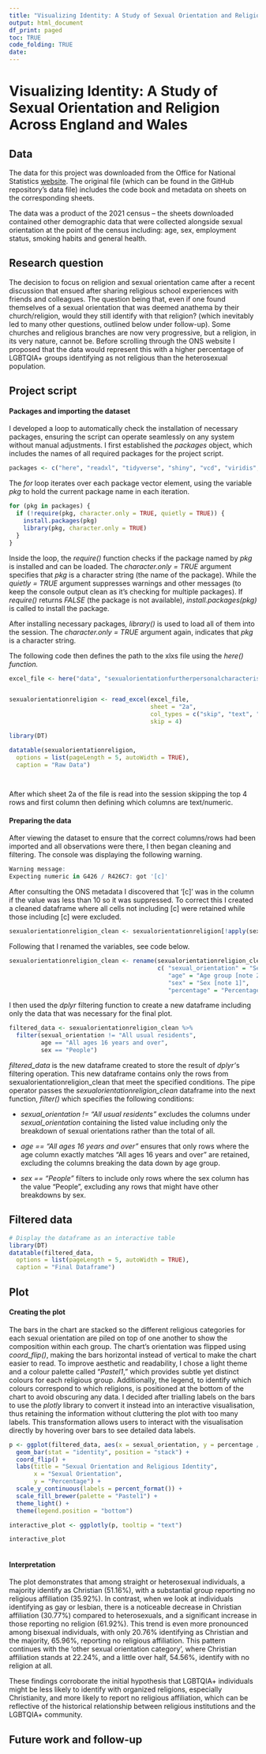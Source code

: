 ```yaml
---
title: "Visualizing Identity: A Study of Sexual Orientation and Religion Across England and Wales"
output: html_document
df_print: paged
toc: TRUE
code_folding: TRUE
date: 
---
```


# Visualizing Identity: A Study of Sexual Orientation and Religion Across England and Wales

## Data

The data for this project was downloaded from the Office for National Statistics [website](https://www.ons.gov.uk/peoplepopulationandcommunity/culturalidentity/sexuality/datasets/sexualorientationfurtherpersonalcharacteristicsenglandandwalescensus2021). The original file (which can be found in the GitHub repository's data file) includes the code book and metadata on sheets on the corresponding sheets.

The data was a product of the 2021 census – the sheets downloaded contained other demographic data that were collected alongside sexual orientation at the point of the census including: age, sex, employment status, smoking habits and general health.

## Research question

The decision to focus on religion and sexual orientation came after a recent discussion that ensued after sharing religious school experiences with friends and colleagues. The question being that, even if one found themselves of a sexual orientation that was deemed anathema by their church/religion, would they still identify with that religion? (which inevitably led to many other questions, outlined below under follow-up). Some churches and religious branches are now very progressive, but a religion, in its very nature, cannot be. Before scrolling through the ONS website I proposed that the data would represent this with a higher percentage of LGBTQIA+ groups identifying as not religious than the heterosexual population.

## Project script

#### Packages and importing the dataset

I developed a loop to automatically check the installation of necessary packages, ensuring the script can operate seamlessly on any system without manual adjustments. I first established the *packages* object, which includes the names of all required packages for the project script.

```r
packages <- c("here", "readxl", "tidyverse", "shiny", "vcd", "viridis", "scales", "plotly")
```

The *for* loop iterates over each package vector element, using the variable *pkg* to hold the current package name in each iteration.

```r
for (pkg in packages) {
  if (!require(pkg, character.only = TRUE, quietly = TRUE)) {
    install.packages(pkg)
    library(pkg, character.only = TRUE)
  }
}
```

Inside the loop, the *require()* function checks if the package named by *pkg* is installed and can be loaded. The *character.only = TRUE* argument specifies that *pkg* is a character string (the name of the package). While the *quietly = TRUE* argument suppresses warnings and other messages (to keep the console output clean as it's checking for multiple packages). If *require()* returns *FALSE* (the package is not available), *install.packages(pkg)* is called to install the package.

After installing necessary packages*, library()* is used to load all of them into the session. The *character.only = TRUE* argument again, indicates that *pkg* is a character string.

The following code then defines the path to the xlxs file using the *here() function.*

```r
excel_file <- here("data", "sexualorientationfurtherpersonalcharacteristicsenglandandwalescensus2021.xlsx")


sexualorientationreligion <- read_excel(excel_file, 
                                        sheet = "2a", 
                                        col_types = c("skip", "text", "text", "text", "text", "text", "numeric"), 
                                        skip = 4)
```

```r
library(DT)

datatable(sexualorientationreligion,
  options = list(pageLength = 5, autoWidth = TRUE),
  caption = "Raw Data")

    
```

After which sheet 2a of the file is read into the session skipping the top 4 rows and first column then defining which columns are text/numeric.

#### Preparing the data

After viewing the dataset to ensure that the correct columns/rows had been imported and all observations were there, I then began cleaning and filtering. The console was displaying the following warning.

``` r
Warning message:
Expecting numeric in G426 / R426C7: got '[c]'
```

After consulting the ONS metadata I discovered that '[c]' was in the column if the value was less than 10 so it was suppressed. To correct this I created a cleaned dataframe where all cells not including [c] were retained while those including [c] were excluded.

```r
sexualorientationreligion_clean <- sexualorientationreligion[!apply(sexualorientationreligion, 1, function(x) any(grepl("\\[c\\]", x))), ]

```

Following that I renamed the variables, see code below.

```r
sexualorientationreligion_clean <- rename(sexualorientationreligion_clean,    
                                          c( "sexual_orientation" = "Sexual orientation", 
                                             "age" = "Age group [note 2]" , 
                                             "sex" = "Sex [note 1]", 
                                             "percentage" = "Percentage estimate of group \r\n[note 3] [note 4]"))

```

I then used the *dplyr* filtering function to create a new dataframe including only the data that was necessary for the final plot.

```r
filtered_data <- sexualorientationreligion_clean %>%
  filter(sexual_orientation != "All usual residents", 
         age == "All ages 16 years and over", 
         sex == "People")  
```

*filtered_data* is the new dataframe created to store the result of *dplyr'*s filtering operation. This new dataframe contains only the rows from sexualorientationreligion_clean that meet the specified conditions. The pipe operator passes the *sexualorientationreligion_clean* dataframe into the next function, *filter()* which specifies the following conditions:

-   *sexual_orientation != "All usual residents"* excludes the columns under *sexual_orientation* containing the listed value including only the breakdown of sexual orientations rather than the total of all.

-   *age == "All ages 16 years and over"* ensures that only rows where the age column exactly matches "All ages 16 years and over" are retained, excluding the columns breaking the data down by age group.

-   *sex == "People"* filters to include only rows where the sex column has the value "People", excluding any rows that might have other breakdowns by sex.

## Filtered data

```r
# Display the dataframe as an interactive table
library(DT)
datatable(filtered_data,
  options = list(pageLength = 5, autoWidth = TRUE),
  caption = "Final Dataframe")


```

## Plot

#### Creating the plot

The bars in the chart are stacked so the different religious categories for each sexual orientation are piled on top of one another to show the composition within each group. The chart's orientation was flipped using *coord_flip()*, making the bars horizontal instead of vertical to make the chart easier to read. To improve aesthetic and readability, I chose a light theme and a colour palette called "*Pastel1*," which provides subtle yet distinct colours for each religious group. Additionally, the legend, to identify which colours correspond to which religions, is positioned at the bottom of the chart to avoid obscuring any data. I decided after trialling labels on the bars to use the *plotly* library to convert it instead into an interactive visualisation, thus retaining the information without cluttering the plot with too many labels. This transformation allows users to interact with the visualisation directly by hovering over bars to see detailed data labels.

```r

p <- ggplot(filtered_data, aes(x = sexual_orientation, y = percentage / 100, fill = Religion, text = paste("Percentage:", scales::percent(percentage / 100)))) +
  geom_bar(stat = "identity", position = "stack") +
  coord_flip() +
  labs(title = "Sexual Orientation and Religious Identity",
       x = "Sexual Orientation",
       y = "Percentage") +
  scale_y_continuous(labels = percent_format()) +
  scale_fill_brewer(palette = "Pastel1") +
  theme_light() +
  theme(legend.position = "bottom")

interactive_plot <- ggplotly(p, tooltip = "text")  

interactive_plot
  
```

#### Interpretation

The plot demonstrates that among straight or heterosexual individuals, a majority identify as Christian (51.16%), with a substantial group reporting no religious affiliation (35.92%). In contrast, when we look at individuals identifying as gay or lesbian, there is a noticeable decrease in Christian affiliation (30.77%) compared to heterosexuals, and a significant increase in those reporting no religion (61.92%). This trend is even more pronounced among bisexual individuals, with only 20.76% identifying as Christian and the majority, 65.96%, reporting no religious affiliation. This pattern continues with the ‘other sexual orientation category’, where Christian affiliation stands at 22.24%, and a little over half, 54.56%, identify with no religion at all.

These findings corroborate the initial hypothesis that LGBTQIA+ individuals might be less likely to identify with organized religions, especially Christianity, and more likely to report no religious affiliation, which can be reflective of the historical relationship between religious institutions and the LGBTQIA+ community.

## Future work and follow-up
